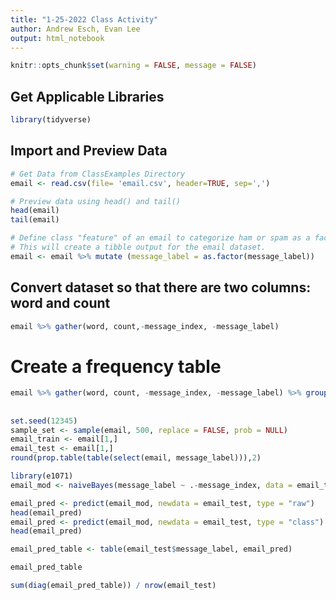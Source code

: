 ```yaml
---
title: "1-25-2022 Class Activity"
author: Andrew Esch, Evan Lee
output: html_notebook
---
```


```r
knitr::opts_chunk$set(warning = FALSE, message = FALSE)
```

## Get Applicable Libraries
```r
library(tidyverse)
```

## Import and Preview Data
```r
# Get Data from ClassExamples Directory
email <- read.csv(file= 'email.csv', header=TRUE, sep=',')

# Preview data using head() and tail()
head(email)
tail(email)

# Define class "feature" of an email to categorize ham or spam as a factor
# This will create a tibble output for the email dataset.
email <- email %>% mutate (message_label = as.factor(message_label))
```

## Convert dataset so that there are two columns: word and count
```r
email %>% gather(word, count,-message_index, -message_label)
```

# Create a frequency table
```r
email %>% gather(word, count, -message_index, -message_label) %>% group_by(word) %>% summarize(occurrence = sum(count)) %>% arrange(desc(occurrence)) %>% slice(1:10)
```

##
```r
set.seed(12345)
sample_set <- sample(email, 500, replace = FALSE, prob = NULL)
email_train <- email[1,]
email_test <- email[1,]
round(prop.table(table(select(email, message_label))),2)
```

```r
library(e1071)
email_mod <- naiveBayes(message_label ~ .-message_index, data = email_train, laplace = 1)
```

```r
email_pred <- predict(email_mod, newdata = email_test, type = "raw")
head(email_pred)
email_pred <- predict(email_mod, newdata = email_test, type = "class")
head(email_pred)
```

```r
email_pred_table <- table(email_test$message_label, email_pred)

email_pred_table
```

```r
sum(diag(email_pred_table)) / nrow(email_test)
```